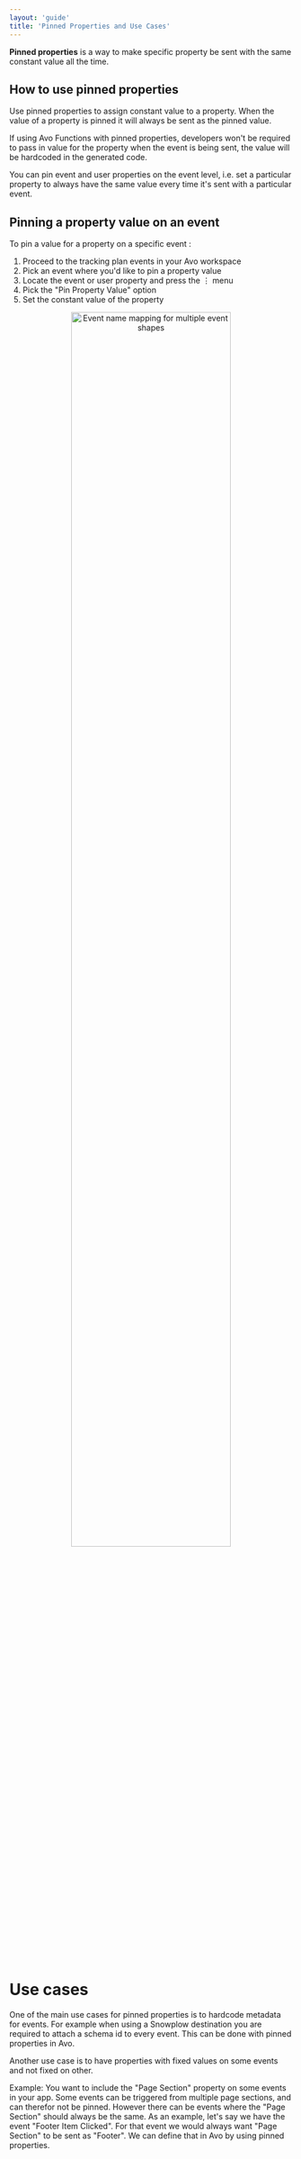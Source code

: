 ```yaml
---
layout: 'guide'
title: 'Pinned Properties and Use Cases'
---
```



**Pinned properties** is a way to make specific property be sent with the same constant value all the time.

## How to use pinned properties

Use pinned properties to assign constant value to a property. When the value of a property is pinned it will always be sent as the pinned value. 

If using Avo Functions with pinned properties, developers won't be required to pass in value for the property when the event is being sent, the value will be hardcoded in the generated code.

You can pin event and user properties on the event level, i.e. set a particular property to always have the same value every time it's sent with a particular event.

## Pinning a property value on an event

To pin a value for a property on a specific event :

1. Proceed to the tracking plan events in your Avo workspace 
2. Pick an event where you'd like to pin a property value
3. Locate the event or user property and press the ⋮ menu
4. Pick the "Pin  Property Value" option
5. Set the constant value of the property

<center>
  <img
    src={require('../../images/best-practices/pinned-properties/pinned-prop-per-event.png')}
    width="75%"
    alt="Event name mapping for multiple event shapes"
  />
</center>

# Use cases

One of the main use cases for pinned properties is to hardcode metadata for events. For example when using a Snowplow destination you are required to attach a schema id to every event. This can be done with pinned properties in Avo.

Another use case is to have properties with fixed values on some events and not fixed on other.

Example: You want to include the "Page Section" property on some events in your app. Some events can be triggered from multiple page sections, and can therefor not be pinned. However there can be events where the "Page Section" should always be the same. As an example, let's say we have the event "Footer Item Clicked". For that event we would always want "Page Section" to be sent as "Footer". We can define that in Avo by using pinned properties.

[//]: # 'TODO when objects feature flag is lifted: docs about pinning a property field in a property of type object globally and per event'

